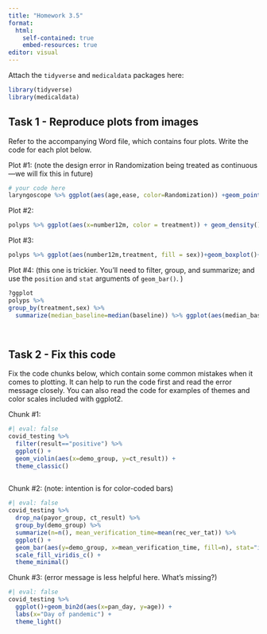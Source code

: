 ```yaml
---
title: "Homework 3.5"
format: 
  html: 
    self-contained: true
    embed-resources: true
editor: visual
---
```


Attach the `tidyverse` and `medicaldata` packages here:

```r
library(tidyverse)
library(medicaldata)
```

## Task 1 - Reproduce plots from images

Refer to the accompanying Word file, which contains four plots. Write the code for each plot below.

Plot #1: (note the design error in Randomization being treated as continuous---we will fix this in future)

```r
# your code here 
laryngoscope %>% ggplot(aes(age,ease, color=Randomization)) +geom_point()
```

Plot #2:

```r
polyps %>% ggplot(aes(x=number12m, color = treatment)) + geom_density()+labs(x="12-month polyp count", title = "Male subjects had lower 12-month polyp counts")
```

Plot #3:

```r
polyps %>% ggplot(aes(number12m,treatment, fill = sex))+geom_boxplot()+labs(x="12-month polyp count", y="Treatment group", fill ="Sex")

```

Plot #4: (this one is trickier. You'll need to filter, group, and summarize; and use the `position` and `stat` arguments of `geom_bar()`. )

```r
?ggplot
polyps %>%
group_by(treatment,sex) %>% 
  summarize(median_baseline=median(baseline)) %>% ggplot(aes(median_baseline, fill=sex), stat="identity", position=treatment)+geom_bar()

  
```

## Task 2 - Fix this code

Fix the code chunks below, which contain some common mistakes when it comes to plotting. It can help to run the code first and read the error message closely. You can also read the code for examples of themes and color scales included with ggplot2.

Chunk #1:

```r
#| eval: false
covid_testing %>% 
  filter(result=="positive") %>% 
  ggplot() +
  geom_violin(aes(x=demo_group, y=ct_result)) +
  theme_classic()
  
```

Chunk #2: (note: intention is for color-coded bars)

```r
#| eval: false
covid_testing %>%
  drop_na(payor_group, ct_result) %>% 
  group_by(demo_group) %>% 
  summarize(n=n(), mean_verification_time=mean(rec_ver_tat)) %>% 
  ggplot() +
  geom_bar(aes(y=demo_group, x=mean_verification_time, fill=n), stat="identity") +
  scale_fill_viridis_c() +
  theme_minimal()
```

Chunk #3: (error message is less helpful here. What's missing?)

```r
#| eval: false
covid_testing %>% 
  ggplot()+geom_bin2d(aes(x=pan_day, y=age)) +
  labs(x="Day of pandemic") +
  theme_light()
```
